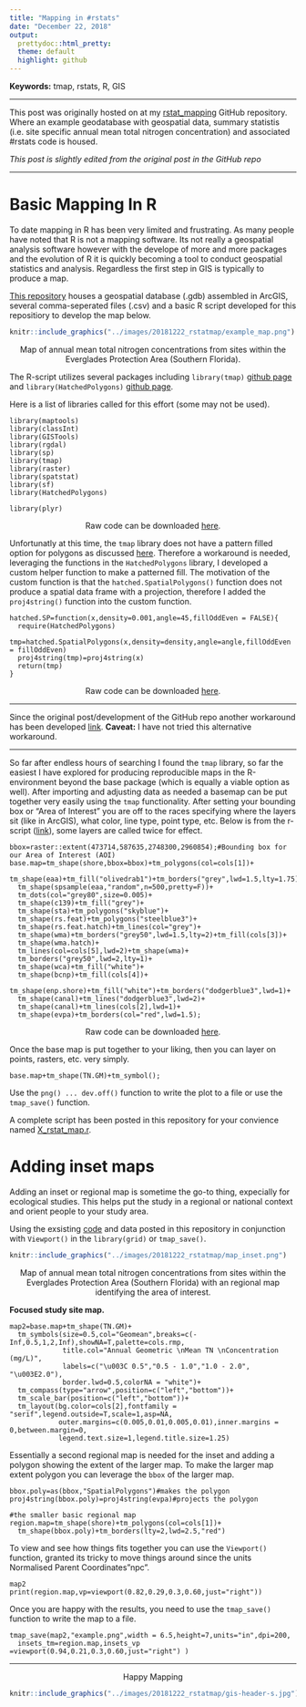 ```yaml
---
title: "Mapping in #rstats"
date: "December 22, 2018"
output: 
  prettydoc::html_pretty:
  theme: default
  highlight: github
---
```


__Keywords:__ tmap, rstats, R, GIS

***

This post was originally hosted on at my  [rstat_mapping](https://github.com/SwampThingPaul/rstat_mapping){target="_blank"} GitHub repository. Where an example geodatabase with geospatial data, summary statistis (i.e. site specific annual mean total nitrogen concentration) and associated #rstats code is housed. 

_This post is slightly edited from the original post in the GitHub repo_

***

# Basic Mapping In R

To date mapping in R has been very limited and frustrating. As many people have noted that R is not a mapping software. Its not really a geospatial analysis software however with the develope of more and more packages and the evolution of R it is quickly becoming a tool to conduct geospatial statistics and analysis. Regardless the first step in GIS is typically to produce a map.

[This repository](https://github.com/SwampThingPaul/rstat_mapping){target="_blank"} houses a geospatial database (.gdb) assembled in ArcGIS, several comma-seperated files (.csv) and a basic R script developed for this repositiory to develop the map below.

```r
knitr::include_graphics("../images/20181222_rstatmap/example_map.png")
```
<center> Map of annual mean total nitrogen concentrations from sites within the Everglades Protection Area (Southern Florida).</center>


The R-script utilizes several packages including `library(tmap)` [github page](https://github.com/mtennekes/tmap){target="_blank"} and `library(HatchedPolygons)` [github page](https://github.com/statnmap/HatchedPolygons){target="_blank"}. 

Here is a list of libraries called for this effort (some may not be used).
```
library(maptools)
library(classInt)
library(GISTools)
library(rgdal)
library(sp)
library(tmap)
library(raster)
library(spatstat)
library(sf)
library(HatchedPolygons)

library(plyr)
```
<center>Raw code can be downloaded [here](https://gist.githubusercontent.com/SwampThingPaul/1edf626a6a4588df62c011f2e98769f4/raw/639259006875b622f4fe9b6d2eb92ccc28de748f/rstats_mapping_libraries.r){target="_blank"}.</center>

Unfortunatly at this time, the `tmap` library does not have a pattern filled option for polygons as discussed [here](https://github.com/mtennekes/tmap/issues/49){target="_blank"}. Therefore a workaround is needed, leveraging the functions in the `HatchedPolygons` library, I developed a custom helper function to make a patterned fill. The motivation of the custom function is that the `hatched.SpatialPolygons()` function does not produce a spatial data frame with a projection, therefore I added the `proj4string()` function into the custom function.  

```
hatched.SP=function(x,density=0.001,angle=45,fillOddEven = FALSE){
  require(HatchedPolygons)
  tmp=hatched.SpatialPolygons(x,density=density,angle=angle,fillOddEven = fillOddEven)
  proj4string(tmp)=proj4string(x)
  return(tmp)
}
```
<center>Raw code can be downloaded [here](https://gist.githubusercontent.com/SwampThingPaul/1edf626a6a4588df62c011f2e98769f4/raw/639259006875b622f4fe9b6d2eb92ccc28de748f/hatched_polygon.r){target="_blank"}.</center>

****

Since the original post/development of the GitHub repo another workaround has been developed [link](https://github.com/mtennekes/tmap/issues/49#issuecomment-448692646){target="_blank"}. __Caveat:__ I have not tried this alternative workaround.

****

So far after endless hours of searching I found the `tmap` library, so far the easiest I have explored for producing reproducible maps in the R-environment beyond the base package (which is equally a viable option as well). After importing and adjusting data as needed a basemap can be put together very easily using the `tmap` functionality. After setting your bounding box or "Area of Interest" you are off to the races specifying where the layers sit (like in ArcGIS), what color, line type, point type, etc. Below is from the r-script ([link](https://github.com/SwampThingPaul/rstat_mapping/blob/6cb5b478149678830c7e9d5e09de66918623ce94/X_rstat_map.R){target="_blank"}), some layers are called twice for effect. 


```
bbox=raster::extent(473714,587635,2748300,2960854);#Bounding box for our Area of Interest (AOI)
base.map=tm_shape(shore,bbox=bbox)+tm_polygons(col=cols[1])+
  tm_shape(eaa)+tm_fill("olivedrab1")+tm_borders("grey",lwd=1.5,lty=1.75)+
  tm_shape(spsample(eaa,"random",n=500,pretty=F))+
  tm_dots(col="grey80",size=0.005)+
  tm_shape(c139)+tm_fill("grey")+
  tm_shape(sta)+tm_polygons("skyblue")+
  tm_shape(rs.feat)+tm_polygons("steelblue3")+
  tm_shape(rs.feat.hatch)+tm_lines(col="grey")+
  tm_shape(wma)+tm_borders("grey50",lwd=1.5,lty=2)+tm_fill(cols[3])+
  tm_shape(wma.hatch)+
  tm_lines(col=cols[5],lwd=2)+tm_shape(wma)+
  tm_borders("grey50",lwd=2,lty=1)+
  tm_shape(wca)+tm_fill("white")+
  tm_shape(bcnp)+tm_fill(cols[4])+
  tm_shape(enp.shore)+tm_fill("white")+tm_borders("dodgerblue3",lwd=1)+
  tm_shape(canal)+tm_lines("dodgerblue3",lwd=2)+
  tm_shape(canal)+tm_lines(cols[2],lwd=1)+
  tm_shape(evpa)+tm_borders(col="red",lwd=1.5);
```
<center>Raw code can be downloaded [here](https://gist.githubusercontent.com/SwampThingPaul/c272a1556f5104da5cdd9e51c8b4bca9/raw/302e2a66affa2ef9451707161e922453ef04dd1f/basemap.r){target="_blank"}.</center>

Once the base map is put together to your liking, then you can layer on points, rasters, etc. very simply. 

```
base.map+tm_shape(TN.GM)+tm_symbol();
```
Use the `png() ... dev.off()` function to write the plot to a file or use the `tmap_save()` function. 

A complete script has been posted in this repository for your convience named [X_rstat_map.r](https://github.com/SwampThingPaul/rstat_mapping/blob/6cb5b478149678830c7e9d5e09de66918623ce94/X_rstat_map.R). 


# Adding inset maps

Adding an inset or regional map is sometime the go-to thing, expecially for ecological studies. This helps put the study in a regional or national context and orient people to your study area. 

Using the exsisting [code](https://github.com/SwampThingPaul/rstat_mapping/blob/f64c19d9c00d66986d969b4c7d2e02c9c88407fe/X_rstat_map.R){target="_blank"} and data posted in this repository in conjunction with `Viewport()` in the `library(grid)` or `tmap_save()`.

```r
knitr::include_graphics("../images/20181222_rstatmap/map_inset.png")
```
<center> Map of annual mean total nitrogen concentrations from sites within the Everglades Protection Area (Southern Florida) with an regional map identifying the area of interest.</center>

__Focused study site map.__
```
map2=base.map+tm_shape(TN.GM)+
  tm_symbols(size=0.5,col="Geomean",breaks=c(-Inf,0.5,1,2,Inf),showNA=T,palette=cols.rmp,
             title.col="Annual Geometric \nMean TN \nConcentration (mg/L)",
             labels=c("\u003C 0.5","0.5 - 1.0","1.0 - 2.0", "\u003E2.0"),
             border.lwd=0.5,colorNA = "white")+
  tm_compass(type="arrow",position=c("left","bottom"))+
  tm_scale_bar(position=c("left","bottom"))+
  tm_layout(bg.color=cols[2],fontfamily = "serif",legend.outside=T,scale=1,asp=NA,
            outer.margins=c(0.005,0.01,0.005,0.01),inner.margins = 0,between.margin=0,
            legend.text.size=1,legend.title.size=1.25)
```

Essentially a second regional map is needed for the inset and adding a polygon showing the extent of the larger map. To make the larger map extent polygon you can leverage the `bbox` of the larger map.

```
bbox.poly=as(bbox,"SpatialPolygons")#makes the polygon
proj4string(bbox.poly)=proj4string(evpa)#projects the polygon

#the smaller basic regional map
region.map=tm_shape(shore)+tm_polygons(col=cols[1])+
  tm_shape(bbox.poly)+tm_borders(lty=2,lwd=2.5,"red")
```

To view and see how things fits together you can use the `Viewport()` function, granted its tricky to move things around since the units Normalised Parent Coordinates"npc".

```
map2
print(region.map,vp=viewport(0.82,0.29,0.3,0.60,just="right"))
```

Once you are happy with the results, you need to use the `tmap_save()` function to write the map to a file.  

```
tmap_save(map2,"example.png",width = 6.5,height=7,units="in",dpi=200,
  insets_tm=region.map,insets_vp =viewport(0.94,0.21,0.3,0.60,just="right") )
```
***

<center>Happy Mapping</center>

```r
knitr::include_graphics("../images/20181222_rstatmap/gis-header-s.jpg")
```

<br>
